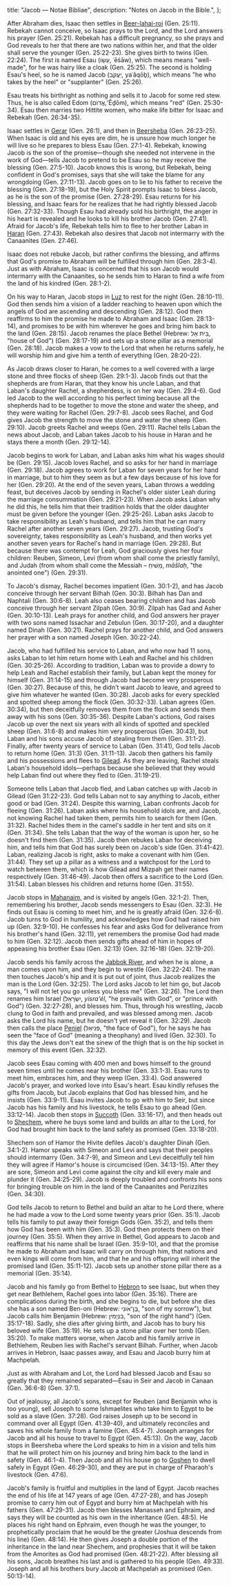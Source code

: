   title: "Jacob — Notae Bibliae",
  description: "Notes on Jacob in the Bible.",
};

<Initial text="Jacob"/>

After Abraham dies, Isaac then settles in [Beer-lahai-roi](/places/old-testament/genesis/beer-lahai-roi) (Gen. 25:11). Rebekah cannot conceive, so Isaac prays to the Lord, and the Lord answers his prayer (Gen. 25:21). Rebekah has a difficult pregnancy, so she prays and God reveals to her that there are two nations within her, and that the older shall serve the younger (Gen. 25:22-23). She gives birth to twins (Gen. 22:24). The first is named Esau (עֵשָׂו, ʿēśāw), which means means "well-made", for he was hairy like a cloak (Gen. 25:25). The second is holding Esau's heel, so he is named Jacob (יַעֲקֹב, yaʿăqōḇ), which means "he who takes by the heel" or "supplanter" (Gen. 25:26).

Esau treats his birthright as nothing and sells it to Jacob for some red stew. Thus, he is also called Edom (אֱדוֹם,'Ĕḏōm), which means "red" (Gen. 25:30-34). Esau then marries two Hittite women, who make life bitter for Isaac and Rebekah (Gen. 26:34-35).

Isaac settles in [Gerar](/places/old-testament/genesis/gerar) (Gen. 26:1), and then in [Beersheba](/places/old-testament/genesis/beersheba) (Gen. 26:23-25). When Isaac is old and his eyes are dim, he is unsure how much longer he will live so he prepares to bless Esau (Gen. 27:1-4). Rebekah, knowing Jacob is the son of the promise—though she needed not intervene in the work of God—tells Jacob to pretend to be Esau so he may receive the blessing (Gen. 27:5-10). Jacob knows this is wrong, but Rebekah, being confident in God's promises, says that she will take the blame for any wrongdoing (Gen. 27:11-13). Jacob goes on to lie to his father to receive the blessing (Gen. 27:18-19), but the Holy Spirit prompts Isaac to bless Jacob, as he is the son of the promise (Gen. 27:28-29). Esau returns for his blessing, and Isaac fears for he realizes that he had rightly blessed Jacob (Gen. 27:32-33). Though Esau had already sold his birthright, the anger in his heart is revealed and he looks to kill his brother Jacob (Gen. 27:41). Afraid for Jacob's life, Rebekah tells him to flee to her brother Laban in [Haran](/places/old-testament/genesis/haran) (Gen. 27:43). Rebekah also desires that Jacob not intermarry with the Canaanites (Gen. 27:46).

Isaac does not rebuke Jacob, but rather confirms the blessing, and affirms that God's promise to Abraham will be fulfilled through him (Gen. 28:3-4). Just as with Abraham, Isaac is concerned that his son Jacob would intermarry with the Canaanites, so he sends him to Haran to find a wife from the land of his kindred (Gen. 28:1-2).

On his way to Haran, Jacob stops in [Luz](/places/old-testament/genesis/bethel) to rest for the night (Gen. 28:10-11). God then sends him a vision of a ladder reaching to heaven upon which the angels of God are ascending and descending (Gen. 28:12). God then reaffirms to him the promise he made to Abraham and Isaac (Gen. 28:13-14), and promises to be with him wherever he goes and bring him back to the land (Gen. 28:15). Jacob renames the place Bethel (Hebrew: בֵּית אֵל, "house of God") (Gen. 28:17-19) and sets up a stone pillar as a memorial (Gen. 28:18). Jacob makes a vow to the Lord that when he returns safely, he will worship him and give him a tenth of everything (Gen. 28:20-22).

As Jacob draws closer to Haran, he comes to a well covered with a large stone and three flocks of sheep (Gen. 29:1-3). Jacob finds out that the shepherds are from Haran, that they know his uncle Laban, and that Laban's daughter Rachel, a shepherdess, is on her way (Gen. 29:4-6). God led Jacob to the well according to his perfect timing because all the shepherds had to be together to move the stone and water the sheep, and they were waiting for Rachel (Gen. 29:7-8). Jacob sees Rachel, and God gives Jacob the strength to move the stone and water the sheep (Gen. 29:10). Jacob greets Rachel and weeps (Gen. 29:11). Rachel tells Laban the news about Jacob, and Laban takes Jacob to his house in Haran and he stays there a month (Gen. 29:12-14).

Jacob begins to work for Laban, and Laban asks him what his wages should be (Gen. 29:15). Jacob loves Rachel, and so asks for her hand in marriage (Gen. 29:18). Jacob agrees to work for Laban for seven years for her hand in marriage, but to him they seem as but a few days because of his love for her (Gen. 29:20). At the end of the seven years, Laban throws a wedding feast, but deceives Jacob by sending in Rachel's older sister Leah during the marriage consummation (Gen. 29:21-23). When Jacob asks Laban why he did this, he tells him that their tradition holds that the older daughter must be given before the younger (Gen. 29:25-26). Laban asks Jacob to take responsibility as Leah's husband, and tells him that he can marry Rachel after another seven years (Gen. 29:27). Jacob, trusting God's sovereignty, takes responsibility as Leah's husband, and then works yet another seven years for Rachel's hand in marriage (Gen. 29:28). But because there was contempt for Leah, God graciously gives her four children: Reuben, Simeon, Levi (from whom shall come the priestly family), and Judah (from whom shall come the Messiah – מָשִׁיחַ, *māšîaḥ*, "the anointed one") (Gen. 29:31).

To Jacob's dismay, Rachel becomes impatient (Gen. 30:1-2), and has Jacob conceive through her servant Bilhah (Gen. 30:3). Bilhah has Dan and Naphtali (Gen. 30:6-8). Leah also ceases bearing children and has Jacob conceive through her servant Zilpah (Gen. 30:9). Zilpah has Gad and Asher (Gen. 30:10-13). Leah prays for another child, and God answers her prayer with two sons named Issachar and Zebulun (Gen. 30:17-20), and a daughter named Dinah (Gen. 30:21). Rachel prays for another child, and God answers her prayer with a son named Joseph (Gen. 30:22-24).

Jacob, who had fulfilled his service to Laban, and who now had 11 sons, asks Laban to let him return home with Leah and Rachel and his children (Gen. 30:25-26). According to tradition, Laban was to provide a dowry to help Leah and Rachel establish their family, but Laban kept the money for himself (Gen. 31:14-15) and through Jacob had become very prosperous (Gen. 30:27). Because of this, he didn't want Jacob to leave, and agreed to give him whatever he wanted (Gen. 30:28). Jacob asks for every speckled and spotted sheep among the flock (Gen. 30:32-33). Laban agrees (Gen. 30:34), but then deceitfully removes them from the flock and sends them away with his sons (Gen. 30:35-36). Despite Laban's actions, God raises Jacob up over the next six years with all kinds of spotted and speckled sheep (Gen. 31:6-8) and makes him very prosperous (Gen. 30:43), but Laban and his sons accuse Jacob of stealing from them (Gen. 31:1-2). Finally, after twenty years of service to Laban (Gen. 31:41), God tells Jacob to return home (Gen. 31:3) (Gen. 31:11-13). Jacob then gathers his family and his possessions and flees to [Gilead](/places/old-testament/genesis/gilead). As they are leaving, Rachel steals Laban's household idols—perhaps because she believed that they would help Laban find out where they fled to (Gen. 31:19-21).

Someone tells Laban that Jacob fled, and Laban catches up with Jacob in Gilead (Gen 31:22-23). God tells Laban not to say anything to Jacob, either good or bad (Gen. 31:24). Despite this warning, Laban confronts Jacob for fleeing (Gen. 31:26). Laban asks where his household idols are, and Jacob, not knowing Rachel had taken them, permits him to search for them (Gen. 31:32). Rachel hides them in the camel's saddle in her tent and sits on it (Gen. 31:34). She tells Laban that the way of the woman is upon her, so he doesn't find them (Gen. 31:35). Jacob then rebukes Laban for deceiving him, and tells him that God has surely been on Jacob's side (Gen. 31:41-42). Laban, realizing Jacob is right, asks to make a covenant with him (Gen. 31:44). They set up a pillar as a witness and a watchpost for the Lord to watch between them, which is how Gilead and Mizpah get their names respectively (Gen. 31:46-49). Jacob then offers a sacrifice to the Lord (Gen. 31:54). Laban blesses his children and returns home (Gen. 31:55).

Jacob stops in [Mahanaim](/places/old-testament/genesis/mahanaim), and is visited by angels (Gen. 32:1-2). Then, remembering his brother, Jacob sends messengers to Esau (Gen. 32:3). He finds out Esau is coming to meet him, and he is greatly afraid (Gen. 32:6-8). Jacob turns to God in humility, and acknowledges how God had raised him up (Gen. 32:9-10). He confesses his fear and asks God for deliverance from his brother's hand (Gen. 32:11), yet remembers the promise God had made to him (Gen. 32:12). Jacob then sends gifts ahead of him in hopes of appeasing his brother Esau (Gen. 32:13) (Gen. 32:16-18) (Gen. 32:19-20).

Jacob sends his family across the [Jabbok River](/places/old-testament/genesis/jabbok-river), and when he is alone, a man comes upon him, and they begin to wrestle (Gen. 32:22-24). The man then touches Jacob's hip and it is put out of joint, thus Jacob realizes the man is the Lord (Gen. 32:25). The Lord asks Jacob to let him go, but Jacob says, "I will not let you go unless you bless me" (Gen. 32:26). The Lord then renames him Israel (יִשְׂרָאֵל, *yisra'él*, "he prevails with God", or "prince with God") (Gen. 32:27-28), and blesses him. Thus, through his wrestling, Jacob clung to God in faith and prevailed, and was blessed among men. Jacob asks the Lord his name, but he doesn't yet reveal it (Gen. 32:29). Jacob then calls the place [Peniel](/places/old-testament/genesis/penuel) (פְּנִיאֵל, "the face of God"), for he says he has seen the "face of God" (meaning a theophany) and lived (Gen. 32:30). To this day the Jews don't eat the sinew of the thigh that is on the hip socket in memory of this event (Gen. 32:32).

Jacob sees Esau coming with 400 men and bows himself to the ground seven times until he comes near his brother (Gen. 33:1-3). Esau runs to meet him, embraces him, and they weep (Gen. 33:4). God answered Jacob's prayer, and worked love into Esau's heart. Esau kindly refuses the gifts from Jacob, but Jacob explains that God has blessed him, and he insists (Gen. 33:9-11). Esau invites Jacob to go with him to Seir, but since Jacob has his family and his livestock, he tells Esau to go ahead (Gen. 33:12-14). Jacob then stops in [Succoth](/places/old-testament/genesis/succoth) (Gen. 33:16-17), and then heads out to [Shechem](/places/old-testament/genesis/shechem), where he buys some land and builds an altar to the Lord, for God had brought him back to the land safely as promised (Gen. 33:18-20).

Shechem son of Hamor the Hivite defiles Jacob's daughter Dinah (Gen. 34:1-2). Hamor speaks with Simeon and Levi and says that their peoples should intermarry (Gen. 34:7-9), and Simeon and Levi deceitfully tell him they will agree if Hamor's house is circumcised (Gen. 34:13-15). After they are sore, Simeon and Levi come against the city and kill every male and plunder it (Gen. 34:25-29). Jacob is deeply troubled and confronts his sons for bringing trouble on him in the land of the Canaanites and Perizzites (Gen. 34:30).

God tells Jacob to return to Bethel and build an altar to he Lord there, where he had made a vow to the Lord some twenty years prior (Gen. 35:1). Jacob tells his family to put away their foreign Gods (Gen. 35:2), and tells them how God has been with him (Gen. 35:3). God then protects them on their journey (Gen. 35:5). When they arrive in Bethel, God appears to Jacob and reaffirms that his name shall be Israel (Gen. 35:9-10), and that the promise he made to Abraham and Isaac will carry on through him, that nations and even kings will come from him, and that he and his offspring will inherit the promised land (Gen. 35:11-12). Jacob sets up another stone pillar there as a memorial (Gen. 35:14).

Jacob and his family go from Bethel to [Hebron](/places/old-testament/genesis/hebron) to see Isaac, but when they get near Bethlehem, Rachel goes into labor (Gen. 35:16). There are complications during the birth, and she begins to die, but before she dies she has a son named Ben-oni (Hebrew: בֶּן־אוֹנִי, "son of my sorrow"), but Jacob calls him Benjamin (Hebrew: בִּנְיָמִין, "son of the right hand") (Gen. 35:17-18). Sadly, she dies after giving birth, and Jacob has to bury his beloved wife (Gen. 35:19). He sets up a stone pillar over her tomb (Gen. 35:20). To make matters worse, when Jacob and his family arrive in Bethlehem, Reuben lies with Rachel's servant Bilhah. Further, when Jacob arrives in Hebron, Isaac passes away, and Esau and Jacob burry him at Machpelah.

Just as with Abraham and Lot, the Lord had blessed Jacob and Esau so greatly that they remained separated—Esau in Seir and Jacob in Canaan (Gen. 36:6-8) (Gen. 37:1).

Out of jealousy, all Jacob's sons, except for Reuben (and Benjamin who is too young), sell Joseph to some Ishmaelites who take him to Egypt to be sold as a slave (Gen. 37:28). God raises Joseph up to be second in command over all Egypt (Gen. 41:39-40), and ultimately reconciles and saves his whole family from a famine (Gen. 45:4-7). Joseph arranges for Jacob and all his house to travel to Egypt (Gen. 45:13). On the way, Jacob stops in Beersheba where the Lord speaks to him in a vision and tells him that he will protect him on his journey and bring him back to the land in safety (Gen. 46:1-4). Then Jacob and all his house go to [Goshen](/places/old-testament/genesis/goshen) to dwell safely in Egypt (Gen. 46:29-30), and they are put in charge of Pharaoh's livestock (Gen. 47:6).

Jacob's family is fruitful and multiplies in the land of Egypt. Jacob reaches the end of his life at 147 years of age (Gen. 47:27-28), and has Joseph promise to carry him out of Egypt and burry him at Machpelah with his fathers (Gen. 47:29-31). Jacob then blesses Manasseh and Ephraim, and says they will be counted as his own in the inheritance (Gen. 48:5). He places his right hand on Ephraim, even though he was the younger, to prophetically proclaim that he would be the greater (Joshua descends from his line) (Gen. 48:14). He then gives Joseph a double portion of the inheritance in the land near Shechem, and prophesies that it will be taken from the Amorites as God had promised (Gen. 48:21-22). After blessing all his sons, Jacob breathes his last and is gathered to his people (Gen. 49:33). Joseph and all his brothers bury Jacob at Machpelah as promised (Gen. 50:13-14).
